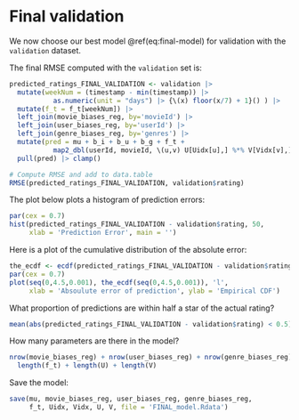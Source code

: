 # Final validation

We now choose our best model \@ref(eq:final-model) for validation with the `validation` dataset.


The final RMSE computed with the `validation` set is:

```r
predicted_ratings_FINAL_VALIDATION <- validation |>
  mutate(weekNum = (timestamp - min(timestamp)) |>
           as.numeric(unit = "days") |> {\(x) floor(x/7) + 1}() ) |> 
  mutate(f_t = f_t[weekNum]) |> 
  left_join(movie_biases_reg, by='movieId') |>
  left_join(user_biases_reg, by='userId') |>
  left_join(genre_biases_reg, by='genres') |>
  mutate(pred = mu + b_i + b_u + b_g + f_t +
           map2_dbl(userId, movieId, \(u,v) U[Uidx[u],] %*% V[Vidx[v],])) |>
  pull(pred) |> clamp()

# Compute RMSE and add to data.table
RMSE(predicted_ratings_FINAL_VALIDATION, validation$rating)
```

The plot below plots a histogram of prediction errors:

```r
par(cex = 0.7)
hist(predicted_ratings_FINAL_VALIDATION - validation$rating, 50,
     xlab = 'Prediction Error', main = '')
```


Here is a plot of the cumulative distribution of the absolute error:
```r
the_ecdf <- ecdf(predicted_ratings_FINAL_VALIDATION - validation$rating)
par(cex = 0.7)
plot(seq(0,4.5,0.001), the_ecdf(seq(0,4.5,0.001)), 'l',
     xlab = 'Absoulute error of prediction', ylab = 'Empirical CDF')
```

What proportion of predictions are within half a star of the actual rating?

```r
mean(abs(predicted_ratings_FINAL_VALIDATION - validation$rating) < 0.5)
```

How many parameters are there in the model?

```r
nrow(movie_biases_reg) + nrow(user_biases_reg) + nrow(genre_biases_reg) +
  length(f_t) + length(U) + length(V)
```

Save the model:

```r
save(mu, movie_biases_reg, user_biases_reg, genre_biases_reg,
     f_t, Uidx, Vidx, U, V, file = 'FINAL_model.Rdata')
```

